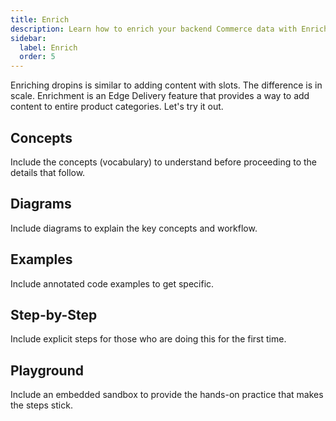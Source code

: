 ```yaml
---
title: Enrich
description: Learn how to enrich your backend Commerce data with Enrichment blocks.
sidebar:
  label: Enrich
  order: 5
---
```


Enriching dropins is similar to adding content with slots. The difference is in scale. Enrichment is an Edge Delivery feature that provides a way to add content to entire product categories. Let's try it out.

## Concepts

Include the concepts (vocabulary) to understand before proceeding to the details that follow.

## Diagrams

Include diagrams to explain the key concepts and workflow.

## Examples

Include annotated code examples to get specific.

## Step-by-Step

Include explicit steps for those who are doing this for the first time.

## Playground

Include an embedded sandbox to provide the hands-on practice that makes the steps stick.
